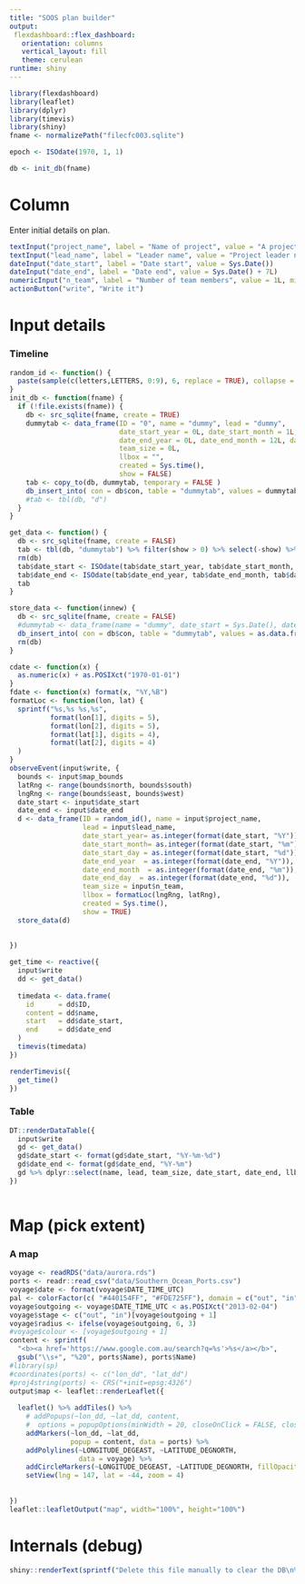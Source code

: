 ```yaml
---
title: "SOOS plan builder"
output: 
 flexdashboard::flex_dashboard:
   orientation: columns
   vertical_layout: fill
   theme: cerulean
runtime: shiny
---
```





```r
library(flexdashboard)
library(leaflet)
library(dplyr)
library(timevis)
library(shiny)
fname <- normalizePath("filecfc003.sqlite")

epoch <- ISOdate(1970, 1, 1)
```

```r


db <- init_db(fname)
```

Column {.sidebar}
========================================================================

Enter initial details on  plan. 

```r
textInput("project_name", label = "Name of project", value = "A project name")
textInput("lead_name", label = "Leader name", value = "Project leader name")
dateInput("date_start", label = "Date start", value = Sys.Date())
dateInput("date_end", label = "Date end", value = Sys.Date() + 7L)
numericInput("n_team", label = "Number of team members", value = 1L, min = 1L, max = NA_integer_)
actionButton("write", "Write it")
```

Input details
========================================================================

### Timeline

```r
random_id <- function() {
  paste(sample(c(letters,LETTERS, 0:9), 6, replace = TRUE), collapse = "")
}
init_db <- function(fname) {
  if (!file.exists(fname)) {
    db <- src_sqlite(fname, create = TRUE)
    dummytab <- data_frame(ID = "0", name = "dummy", lead = "dummy", 
                           date_start_year = 0L, date_start_month = 1L, date_start_day = 1L, 
                           date_end_year = 0L, date_end_month = 12L, date_end_day = 31L, 
                           team_size = 0L,
                           llbox = "", 
                           created = Sys.time(),
                           show = FALSE)
    tab <- copy_to(db, dummytab, temporary = FALSE )
    db_insert_into( con = db$con, table = "dummytab", values = dummytab)
    #tab <- tbl(db, "d")
  }
}

get_data <- function() {  
  db <- src_sqlite(fname, create = FALSE)
  tab <- tbl(db, "dummytab") %>% filter(show > 0) %>% select(-show) %>% arrange(desc(created)) %>%  distinct() %>% collect()
  rm(db)
  tab$date_start <- ISOdate(tab$date_start_year, tab$date_start_month, tab$date_start_day)
  tab$date_end <- ISOdate(tab$date_end_year, tab$date_end_month, tab$date_end_day)
  tab 
}

store_data <- function(innew) {
  db <- src_sqlite(fname, create = FALSE)
  #dummytab <- data_frame(name = "dummy", date_start = Sys.Date(), date_end = Sys.Date(), team_size = 1L, show = TRUE)
  db_insert_into( con = db$con, table = "dummytab", values = as.data.frame(innew))
  rm(db)
}

cdate <- function(x) {
  as.numeric(x) + as.POSIXct("1970-01-01")
}
fdate <- function(x) format(x, "%Y,%B")
formatLoc <- function(lon, lat) {
  sprintf("%s,%s %s,%s", 
          format(lon[1], digits = 5), 
          format(lon[2], digits = 5), 
          format(lat[1], digits = 4), 
          format(lat[2], digits = 4)
  )
}
observeEvent(input$write, {
  bounds <- input$map_bounds
  latRng <- range(bounds$north, bounds$south)
  lngRng <- range(bounds$east, bounds$west)
  date_start <- input$date_start
  date_end <- input$date_end
  d <- data_frame(ID = random_id(), name = input$project_name, 
                  lead = input$lead_name, 
                  date_start_year= as.integer(format(date_start, "%Y")), 
                  date_start_month= as.integer(format(date_start, "%m")), 
                  date_start_day = as.integer(format(date_start, "%d")),
                  date_end_year  = as.integer(format(date_end, "%Y")), 
                  date_end_month  = as.integer(format(date_end, "%m")),
                  date_end_day  = as.integer(format(date_end, "%d")),
                  team_size = input$n_team, 
                  llbox = formatLoc(lngRng, latRng), 
                  created = Sys.time(), 
                  show = TRUE)
  store_data(d)
  
  
})

get_time <- reactive({
  input$write
  dd <- get_data()
  
  timedata <- data.frame(
    id      = dd$ID,
    content = dd$name,
    start   = dd$date_start,
    end     = dd$date_end
  )
  timevis(timedata)
})

renderTimevis({
  get_time()
})
```

### Table
```r
DT::renderDataTable({
  input$write
  gd <- get_data()
  gd$date_start <- format(gd$date_start, "%Y-%m-%d")
  gd$date_end <- format(gd$date_end, "%Y-%m")
  gd %>% dplyr::select(name, lead, team_size, date_start, date_end, llbox)
})



```

Map (pick extent)
========================================================================

### A map

```r

voyage <- readRDS("data/aurora.rds")
ports <- readr::read_csv("data/Southern_Ocean_Ports.csv")
voyage$date <- format(voyage$DATE_TIME_UTC)
pal <- colorFactor(c( "#440154FF", "#FDE725FF"), domain = c("out", "in"))
voyage$outgoing <- voyage$DATE_TIME_UTC < as.POSIXct("2013-02-04")
voyage$stage <- c("out", "in")[voyage$outgoing + 1]
voyage$radius <- ifelse(voyage$outgoing, 6, 3)
#voyage$colour <- [voyage$outgoing + 1]
content <- sprintf(
  "<b><a href='https://www.google.com.au/search?q=%s'>%s</a></b>", 
  gsub("\\s+", "%20", ports$Name), ports$Name)
#library(sp)
#coordinates(ports) <- c("lon_dd", "lat_dd")
#proj4string(ports) <- CRS("+init=epsg:4326")
output$map <- leaflet::renderLeaflet({
  
  leaflet() %>% addTiles() %>% 
    # addPopups(~lon_dd, ~lat_dd, content, 
    #  options = popupOptions(minWidth = 20, closeOnClick = FALSE, closeButton = FALSE), data = ports) %>% 
    addMarkers(~lon_dd, ~lat_dd, 
               popup = content, data = ports) %>% 
    addPolylines(~LONGITUDE_DEGEAST, ~LATITUDE_DEGNORTH, 
                 data = voyage) %>% 
    addCircleMarkers(~LONGITUDE_DEGEAST, ~LATITUDE_DEGNORTH, fillOpacity = 0.85, color = ~pal(stage), radius = ~radius, popup = ~date, data = voyage) %>% 
    setView(lng = 147, lat = -44, zoom = 4)
  
  
})
leaflet::leafletOutput("map", width="100%", height="100%")

```



Internals (debug)
========================================================================

```r
shiny::renderText(sprintf("Delete this file manually to clear the DB\n%s", fname))

```


